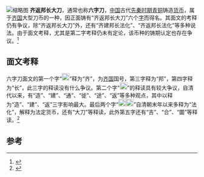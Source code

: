 [[File:Knife_Coin_with_Six_Characters.jpg|缩略图]]
'''齐返邦长大刀'''，通常也称'''六字刀'''，[[中国|中国]]古代[[先秦时期|先秦时期]][[青铜|青铜]]铸造[[货币|货币]]，属于[[齐国|齐国]]大型刀币的一种，因正面铸有“齐返邦长大刀”六个[[汉字|字]]而得名。其面文的考释仍有争议，除“齐返邦长大刀”外，还有“齐建邦长法化”、“齐返邦长法化”等多种说法。由于面文考释，尤其是第二字考释仍未有定论，该币种的铸期认定也存在争议。<ref>{{Citeweb |title=中国最早的纪念币---齐建邦长法化 |url=http://gold.cnfol.com/090916/171,2009,6531174,00.shtml |publisher=黄金网 |date=2009-09-16 |access-date=2016-06-11 |archive-url=https://web.archive.org/web/20160812180732/http://gold.cnfol.com/090916/171,2009,6531174,00.shtml |archive-date=2016-08-12 |dead-url=yes }}</ref>

== 面文考释 ==
六字刀面文的第一个字“[[File:齐-bronze.svg|20px]]”释为“齐”，为[[齐国|齐国]]国号，第三字释为“邦”，第四字释为“长”，此三字的释读没有什么争议。第二个字“[[File:返-bronze_from_knife_money.svg|20px]]”的释读具有较大争议，自清代以来，有“造”、“建”、“通”、“徙”、“途”、“返”等多种观点，其中以释为“造”、“建”、“返”三字影响最大。最后两个字“[[File:大-bronze_from_knife_money.svg|20px]][[File:刀-bronze_from_knife_money.svg|20px]]”自清朝末年以来多释为“法化”，解释为法定货币，还有“大刀”等释读，此外第五字还有“吉”、“合”、“圜”等释读。<ref name=zc>{{cite book|author=张驰 |title=钱币文化丛书 中国刀币汇考 |year=年份 |publisher=河北人民出版社 |location=石家庄 |isbn=7202022052 |date=1905年6月19日}}</ref>{{rp|9}}

== 参考 ==
{{reflist}}

{{先秦货币|cat|Qi}}